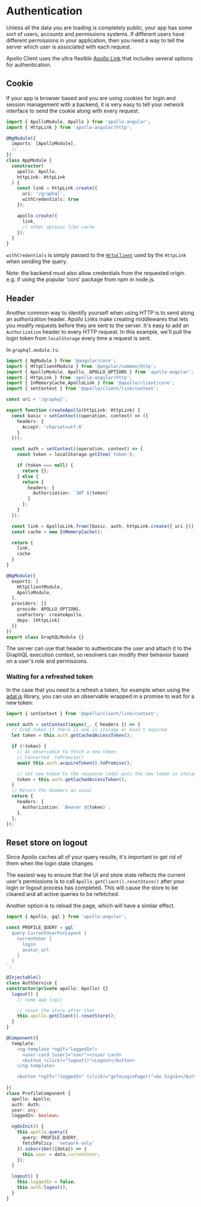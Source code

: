 # Authentication

Unless all the data you are loading is completely public, your app has some sort of users, accounts and permissions systems. If different users have different permissions in your application, then you need a way to tell the server which user is associated with each request.

Apollo Client uses the ultra flexible [Apollo Link](https://www.apollographql.com/docs/link) that includes several options for authentication.

## Cookie

If your app is browser based and you are using cookies for login and session management with a backend, it is very easy to tell your network interface to send the cookie along with every request.

```typescript
import { ApolloModule, Apollo } from 'apollo-angular';
import { HttpLink } from 'apollo-angular/http';

@NgModule({
  imports: [ApolloModule],
  // ...
})
class AppModule {
  constructor(
    apollo: Apollo,
    httpLink: HttpLink
  ) {
    const link = httpLink.create({
      uri: '/graphql',
      withCredentials: true
    });

    apollo.create({
      link,
      // other options like cache
    });
  }
}
```

`withCredentials` is simply passed to the [`HttpClient`](https://angular.io/api/common/http/HttpClient) used by the `HttpLink` when sending the query.

Note: the backend must also allow credentials from the requested origin. e.g. if using the popular 'cors' package from npm in node.js.

## Header

Another common way to identify yourself when using HTTP is to send along an authorization header. Apollo Links make creating middlewares that lets you modify requests before they are sent to the server. It's easy to add an `Authorization` header to every HTTP request. In this example, we'll pull the login token from `localStorage` every time a request is sent.

In `graphql.module.ts`:

```typescript
import { NgModule } from '@angular/core';
import { HttpClientModule } from '@angular/common/http';
import { ApolloModule, Apollo, APOLLO_OPTIONS } from 'apollo-angular';
import { HttpLink } from 'apollo-angular/http';
import { InMemoryCache,ApolloLink } from '@apollo/client/core';
import { setContext } from '@apollo/client/link/context';

const uri = '/graphql';

export function createApollo(httpLink: HttpLink) {
  const basic = setContext((operation, context) => ({
    headers: {
      Accept: 'charset=utf-8'
    }
  }));

  const auth = setContext((operation, context) => {
    const token = localStorage.getItem('token');

    if (token === null) {
      return {};
    } else {
      return {
        headers: {
          Authorization: `JWT ${token}`
        }
      };
    }
  });

  const link = ApolloLink.from([basic, auth, httpLink.create({ uri })]);
  const cache = new InMemoryCache();

  return {
    link,
    cache
  }
}

@NgModule({
  exports: [
    HttpClientModule,
    ApolloModule,
  ],
  providers: [{
    provide: APOLLO_OPTIONS,
    useFactory: createApollo,
    deps: [HttpLink]
  }]
})
export class GraphQLModule {}

```

The server can use that header to authenticate the user and attach it to the GraphQL execution context, so resolvers can modify their behavior based on a user's role and permissions.

### Waiting for a refreshed token

In the case that you need to a refresh a token, for example when using the [adal.js](https://github.com/AzureAD/azure-activedirectory-library-for-js) library, you can use an observable wrapped in a promise to wait for a new token:

```typescript
import { setContext } from '@apollo/client/link/context';

const auth = setContext(async(_, { headers }) => {
  // Grab token if there is one in storage or hasn't expired
  let token = this.auth.getCachedAccessToken();

  if (!token) {
    // An observable to fetch a new token
    // Converted .toPromise()
    await this.auth.acquireToken().toPromise();

    // Set new token to the response (adal puts the new token in storage when fetched)
    token = this.auth.getCachedAccessToken();
  }
  // Return the headers as usual
  return {
    headers: {
      Authorization: `Bearer ${token}`,
    },
  };
});
```

## Reset store on logout

Since Apollo caches all of your query results, it's important to get rid of them when the login state changes.

The easiest way to ensure that the UI and store state reflects the current user's permissions is to call `Apollo.getClient().resetStore()` after your login or logout process has completed. This will cause the store to be cleared and all active queries to be refetched.

Another option is to reload the page, which will have a similar effect.

```typescript
import { Apollo, gql } from 'apollo-angular';

const PROFILE_QUERY = gql`
  query CurrentUserForLayout {
    currentUser {
      login
      avatar_url
    }
  }
`;

@Injectable()
class AuthService {
constructor(private apollo: Apollo) {}
  logout() {
    // some app logic

    // reset the store after that
    this.apollo.getClient().resetStore();
  }
}

@Component({
  template: `
    <ng-template *ngIf="loggedIn">
      <user-card [user]="user"></user-card>
      <button (click)="logout()">Logout</button>
    </ng-template>

    <button *ngIf="!loggedIn" (click)="goToLoginPage()">Go SignIn</button>
  `
})
class ProfileComponent {
  apollo: Apollo;
  auth: Auth;
  user: any;
  loggedIn: boolean;

  ngOnInit() {
    this.apollo.query({
      query: PROFILE_QUERY,
      fetchPolicy: 'network-only'
    }).subscribe(({data}) => {
      this.user = data.currentUser;
    });
  }

  logout() {
    this.loggedIn = false;
    this.auth.logout();
  }
}
```
